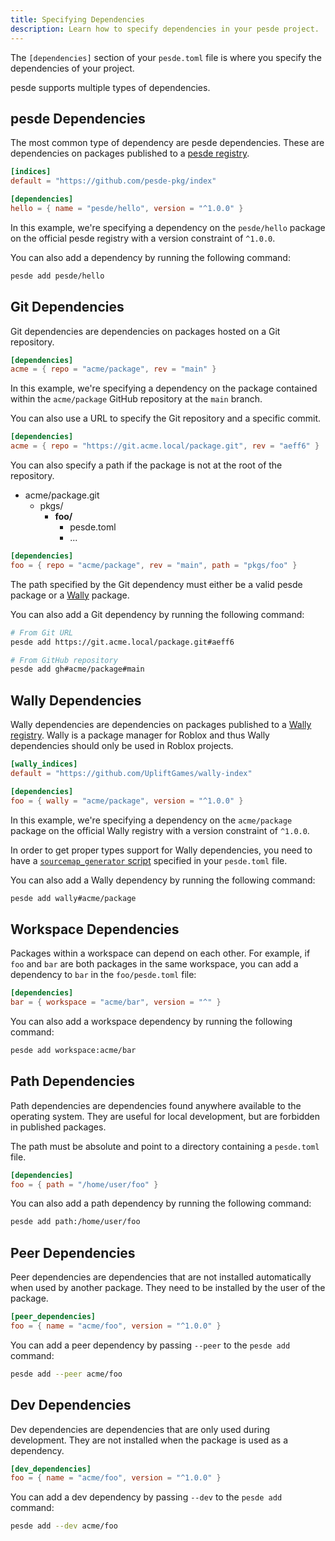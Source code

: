 ```yaml
---
title: Specifying Dependencies
description: Learn how to specify dependencies in your pesde project.
---
```



The `[dependencies]` section of your `pesde.toml` file is where you specify the
dependencies of your project.

pesde supports multiple types of dependencies.

## pesde Dependencies

The most common type of dependency are pesde dependencies. These are
dependencies on packages published to a [pesde registry](https://pesde.daimond113.com).

```toml title="pesde.toml"
[indices]
default = "https://github.com/pesde-pkg/index"

[dependencies]
hello = { name = "pesde/hello", version = "^1.0.0" }
```

In this example, we're specifying a dependency on the `pesde/hello` package on
the official pesde registry with a version constraint of `^1.0.0`.

You can also add a dependency by running the following command:

```sh
pesde add pesde/hello
```

## Git Dependencies

Git dependencies are dependencies on packages hosted on a Git repository.

```toml title="pesde.toml"
[dependencies]
acme = { repo = "acme/package", rev = "main" }
```

In this example, we're specifying a dependency on the package contained within
the `acme/package` GitHub repository at the `main` branch.

You can also use a URL to specify the Git repository and a specific commit.

```toml title="pesde.toml"
[dependencies]
acme = { repo = "https://git.acme.local/package.git", rev = "aeff6" }
```

You can also specify a path if the package is not at the root of the repository.

<FileTree>

- acme/package.git
  - pkgs/
    - **foo/**
      - pesde.toml
      - ...

</FileTree>

```toml title="pesde.toml"
[dependencies]
foo = { repo = "acme/package", rev = "main", path = "pkgs/foo" }
```

The path specified by the Git dependency must either be a valid pesde package or
a [Wally][wally] package.

You can also add a Git dependency by running the following command:

```sh
# From Git URL
pesde add https://git.acme.local/package.git#aeff6

# From GitHub repository
pesde add gh#acme/package#main
```

## Wally Dependencies

Wally dependencies are dependencies on packages published to a
[Wally registry][wally]. Wally is a package manager for Roblox and thus Wally
dependencies should only be used in Roblox projects.

```toml title="pesde.toml"
[wally_indices]
default = "https://github.com/UpliftGames/wally-index"

[dependencies]
foo = { wally = "acme/package", version = "^1.0.0" }
```

In this example, we're specifying a dependency on the `acme/package` package
on the official Wally registry with a version constraint of `^1.0.0`.

<Aside type="note">

In order to get proper types support for Wally dependencies, you need to have
a [`sourcemap_generator` script](/reference/manifest#sourcemap_generator)
specified in your `pesde.toml` file.

</Aside>

You can also add a Wally dependency by running the following command:

```sh
pesde add wally#acme/package
```

[wally]: https://wally.run/

## Workspace Dependencies

Packages within a workspace can depend on each other. For example, if `foo`
and `bar` are both packages in the same workspace, you can add a dependency to
`bar` in the `foo/pesde.toml` file:

```toml title="foo/pesde.toml"
[dependencies]
bar = { workspace = "acme/bar", version = "^" }
```

You can also add a workspace dependency by running the following command:

```sh
pesde add workspace:acme/bar
```

<LinkCard
	title="Workspaces"
	description="Learn more about using workspaces in pesde."
	href="/guides/workspaces/"
/>

## Path Dependencies

Path dependencies are dependencies found anywhere available to the operating system.
They are useful for local development, but are forbidden in published packages.

The path must be absolute and point to a directory containing a `pesde.toml` file.

```toml title="pesde.toml"
[dependencies]
foo = { path = "/home/user/foo" }
```

You can also add a path dependency by running the following command:

```sh
pesde add path:/home/user/foo
```

## Peer Dependencies

Peer dependencies are dependencies that are not installed automatically when
used by another package. They need to be installed by the user of the package.

```toml title="pesde.toml"
[peer_dependencies]
foo = { name = "acme/foo", version = "^1.0.0" }
```

You can add a peer dependency by passing `--peer` to the `pesde add` command:

```sh
pesde add --peer acme/foo
```

## Dev Dependencies

Dev dependencies are dependencies that are only used during development. They
are not installed when the package is used as a dependency.

```toml title="pesde.toml"
[dev_dependencies]
foo = { name = "acme/foo", version = "^1.0.0" }
```

You can add a dev dependency by passing `--dev` to the `pesde add` command:

```sh
pesde add --dev acme/foo
```
